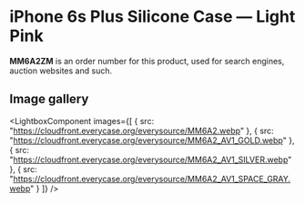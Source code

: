 
# iPhone 6s Plus Silicone Case — Light Pink

<Callout type='info' emoji='👉🏻'>**MM6A2ZM** is an order number for this product, used for search engines, auction websites and such.</Callout>

## Image gallery

<LightboxComponent
    images={[
      {
        src: "https://cloudfront.everycase.org/everysource/MM6A2.webp"
      },
      {
        src: "https://cloudfront.everycase.org/everysource/MM6A2_AV1_GOLD.webp"
      },
      {
        src: "https://cloudfront.everycase.org/everysource/MM6A2_AV1_SILVER.webp"
      },
      {
        src: "https://cloudfront.everycase.org/everysource/MM6A2_AV1_SPACE_GRAY.webp"
      }
    ]}
  />
